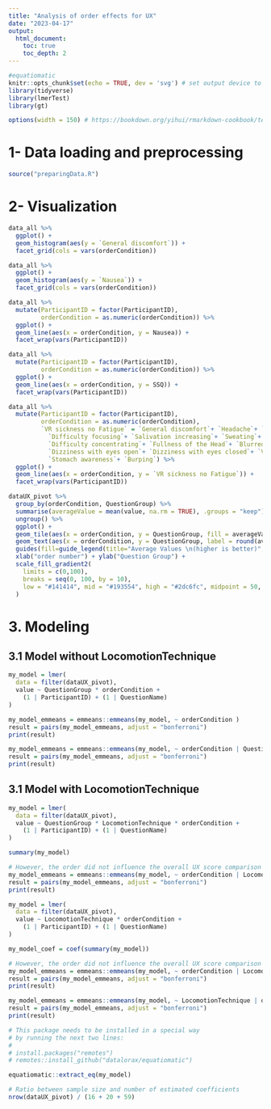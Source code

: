 ```yaml
---
title: "Analysis of order effects for UX"
date: "2023-04-17"
output:
  html_document:
    toc: true
    toc_depth: 2
---
```


```r
#equatiomatic
knitr::opts_chunk$set(echo = TRUE, dev = 'svg') # set output device to svg
library(tidyverse)
library(lmerTest)
library(gt)

options(width = 150) # https://bookdown.org/yihui/rmarkdown-cookbook/text-width.html
```


# 1- Data loading and preprocessing

```r
source("preparingData.R")
```


# 2- Visualization

```r
data_all %>%
  ggplot() +
  geom_histogram(aes(y = `General discomfort`)) +
  facet_grid(cols = vars(orderCondition))
```
```r
data_all %>%
  ggplot() +
  geom_histogram(aes(y = `Nausea`)) +
  facet_grid(cols = vars(orderCondition))
```

```r
data_all %>%
  mutate(ParticipantID = factor(ParticipantID),
         orderCondition = as.numeric(orderCondition)) %>%
  ggplot() +
  geom_line(aes(x = orderCondition, y = Nausea)) +
  facet_wrap(vars(ParticipantID))
```

```r
data_all %>%
  mutate(ParticipantID = factor(ParticipantID),
         orderCondition = as.numeric(orderCondition)) %>%
  ggplot() +
  geom_line(aes(x = orderCondition, y = SSQ)) +
  facet_wrap(vars(ParticipantID))
```

```r
data_all %>%
  mutate(ParticipantID = factor(ParticipantID),
         orderCondition = as.numeric(orderCondition),
         `VR sickness no Fatigue` = `General discomfort`+ `Headache`+ `Eye strain`+ 
           `Difficulty focusing`+ `Salivation increasing`+ `Sweating`+ `Nausea`+ 
           `Difficulty concentrating`+ `Fullness of the Head`+ `Blurred vision`+ 
           `Dizziness with eyes open`+ `Dizziness with eyes closed`+ `Vertigo`+ 
           `Stomach awareness`+ `Burping`) %>%
  ggplot() +
  geom_line(aes(x = orderCondition, y = `VR sickness no Fatigue`)) +
  facet_wrap(vars(ParticipantID))
```


```r
dataUX_pivot %>%
  group_by(orderCondition, QuestionGroup) %>%
  summarise(averageValue = mean(value, na.rm = TRUE), .groups = "keep") %>%
  ungroup() %>%
  ggplot() +
  geom_tile(aes(x = orderCondition, y = QuestionGroup, fill = averageValue)) +
  geom_text(aes(x = orderCondition, y = QuestionGroup, label = round(averageValue, digits = 1))) +
  guides(fill=guide_legend(title="Average Values \n(higher is better)", reverse = TRUE)) +
  xlab("order number") + ylab("Question Group") +
  scale_fill_gradient2(
    limits = c(0,100), 
    breaks = seq(0, 100, by = 10), 
    low = "#141414", mid = "#193554", high = "#2dc6fc", midpoint = 50,
  )
```


# 3. Modeling

## 3.1 Model without LocomotionTechnique

```r
my_model = lmer(
  data = filter(dataUX_pivot),
  value ~ QuestionGroup * orderCondition +
    (1 | ParticipantID) + (1 | QuestionName)
)
```


```r
my_model_emmeans = emmeans::emmeans(my_model, ~ orderCondition )
result = pairs(my_model_emmeans, adjust = "bonferroni")
print(result)
```

```r
my_model_emmeans = emmeans::emmeans(my_model, ~ orderCondition | QuestionGroup)
result = pairs(my_model_emmeans, adjust = "bonferroni")
print(result)
```


## 3.1 Model with LocomotionTechnique

```r
my_model = lmer(
  data = filter(dataUX_pivot),
  value ~ QuestionGroup * LocomotionTechnique * orderCondition +
    (1 | ParticipantID) + (1 | QuestionName)
)
```

```r
summary(my_model)
```


```r
# However, the order did not influence the overall UX score comparison between conditions: within a condition there was no significant difference between a direction condition being tested as first, second, third or last (p>0.28).
my_model_emmeans = emmeans::emmeans(my_model, ~ orderCondition | LocomotionTechnique)
result = pairs(my_model_emmeans, adjust = "bonferroni")
print(result)
```



```r
my_model = lmer(
  data = filter(dataUX_pivot),
  value ~ LocomotionTechnique * orderCondition +
    (1 | ParticipantID) + (1 | QuestionName)
)
```

```r
my_model_coef = coef(summary(my_model))
```


```r
# However, the order did not influence the overall UX score comparison between conditions: within a condition there was no significant difference between a direction condition being tested as first, second, third or last (p>0.28).
my_model_emmeans = emmeans::emmeans(my_model, ~ orderCondition | LocomotionTechnique)
result = pairs(my_model_emmeans, adjust = "bonferroni")
print(result)
```

```r
my_model_emmeans = emmeans::emmeans(my_model, ~ LocomotionTechnique | orderCondition)
result = pairs(my_model_emmeans, adjust = "bonferroni")
print(result)
```



```r
# This package needs to be installed in a special way
# by running the next two lines:
#
# install.packages("remotes")
# remotes::install_github("datalorax/equatiomatic")

equatiomatic::extract_eq(my_model)
```

```r
# Ratio between sample size and number of estimated coefficients
nrow(dataUX_pivot) / (16 + 20 + 59)
```

